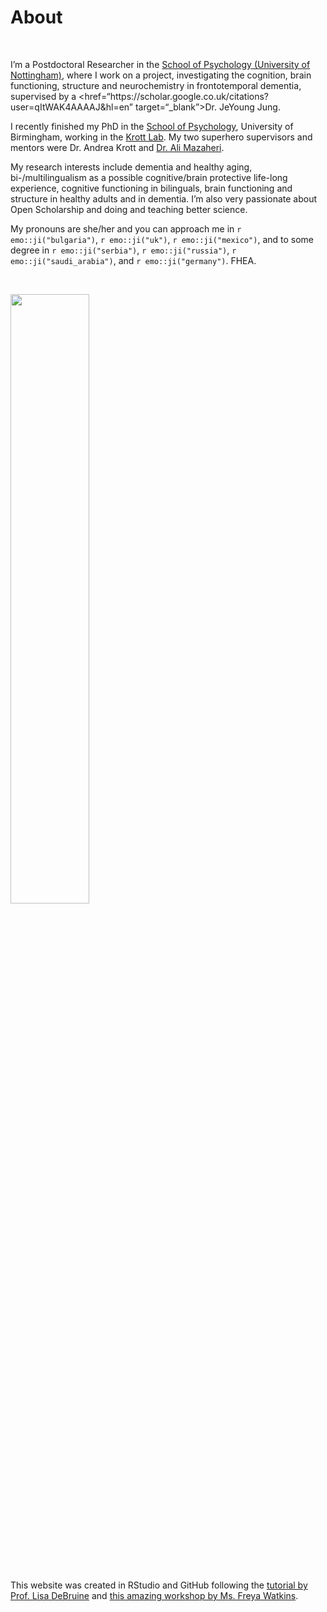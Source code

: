 # About
&nbsp;

<div align="justify">
I'm a Postdoctoral Researcher in the <a href="https://www.nottingham.ac.uk/psychology/welcome-to-psychology.aspx" target="_blank">School of Psychology (University of Nottingham)</a>, where I work on a project, investigating the cognition, brain functioning, structure and neurochemistry in frontotemporal dementia, supervised by a <href="https://scholar.google.co.uk/citations?user=qItWAK4AAAAJ&hl=en" target="_blank">Dr. JeYoung Jung</a>.

I recently finished my PhD in the <a href="https://www.birmingham.ac.uk/schools/psychology/index.aspx" target="_blank">School of Psychology</a>, University of Birmingham, working in the <a href="https://andreakrott.com/" target="_blank">Krott Lab</a>.
My two superhero supervisors and mentors were Dr. Andrea Krott and <a href="https://alimazaheri.com/" target="_blank">Dr. Ali Mazaheri</a>. 

My research interests include dementia and healthy aging, bi-/multilingualism as a possible cognitive/brain protective life-long experience, cognitive functioning in bilinguals, brain functioning and structure in healthy adults and in dementia. I'm also very passionate about Open Scholarship and doing and teaching better science. 

My pronouns are she/her and you can approach me in `r emo::ji("bulgaria")`, `r emo::ji("uk")`, `r emo::ji("mexico")`, and to some degree in `r emo::ji("serbia")`, `r emo::ji("russia")`, `r emo::ji("saudi_arabia")`, and `r emo::ji("germany")`. FHEA.
</div>
&nbsp;

<div align="center">
<img src="C:/Users/44793/Documents/R/mywebpage/me.PNG"  width="50%" height="50%"></div>
&nbsp;

&nbsp;

&nbsp;

<div align="justify">
This website was created in RStudio and GitHub following the <a href="https://debruine.github.io/tutorials/webpages.html" target="_blank">tutorial by Prof. Lisa DeBruine</a> and <a href="https://www.youtube.com/watch?v=RD_ZR4Ulzec" target="_blank">this amazing workshop by Ms. Freya Watkins</a>.</span>
</div>
